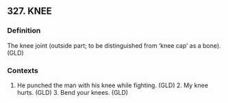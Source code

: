 ## 327. KNEE
### Definition
The knee joint (outside part; to be distinguished from ‘knee cap’ as a bone). (GLD)

### Contexts
1. He punched the man with his knee while fighting. (GLD) 2. My knee hurts. (GLD) 3. Bend your knees. (GLD)

